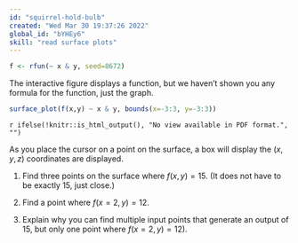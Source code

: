 ```yaml
---
id: "squirrel-hold-bulb"
created: "Wed Mar 30 19:37:26 2022"
global_id: "bYHEy6"
skill: "read surface plots"
---
```


```r
f <- rfun(~ x & y, seed=8672)
```

The interactive figure displays a function, but we haven't shown you any formula for the function, just the graph.

```r
surface_plot(f(x,y) ~ x & y, bounds(x=-3:3, y=-3:3))
```

`r ifelse(!knitr::is_html_output(), "No view available in PDF format.", "")`

As you place the cursor on a point on the surface, a box will display the $(x,y,z)$ coordinates are displayed.

1. Find three points on the surface where $f(x, y)=15$. (It does not have to be exactly 15, just close.)

2. Find a point where $f(x=2, y) = 12$. 

3. Explain why you can find multiple input points that generate an output of 15, but only one point where $f(x=2, y)=12)$.


